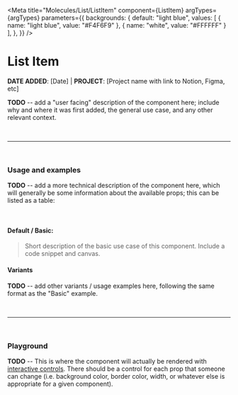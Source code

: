 

<Meta
  title="Molecules/List/ListItem"
  component={ListItem}
  argTypes={argTypes}
  parameters={{
    backgrounds: {
      default: "light blue",
      values: [
        { name: "light blue", value: "#F4F6F9" },
        { name: "white", value: "#FFFFFF" }
      ],
    },
  }}
/>

# List Item

**DATE ADDED**: [Date] | **PROJECT**: [Project name with link to Notion, Figma, etc]

**TODO** -- add a "user facing" description of the component here; include why and where it was first added,
the general use case, and any other relevant context.

<br />

---

<br />

### Usage and examples

**TODO** -- add a more technical description of the component here, which will generally be some information
about the available props; this can be listed as a table:

<br />

#### Default / Basic:

> Short description of the basic use case of this component. Include a code snippet and canvas.
#### Variants

**TODO** -- add other variants / usage examples here, following the same format as the "Basic" example.

<br />

---

<br />


### Playground

**TODO** -- This is where the component will actually be rendered with [interactive controls](https://storybook.js.org/docs/react/essentials/controls/). There should be a control
for each prop that someone can change (i.e. background color, border color, width, or whatever else is appropriate for a given
component).

<Canvas>
  <Story story={listItem} name="Playground" />
</Canvas>

<ArgsTable of={listItem} story="Playground" />

